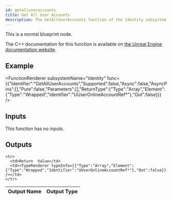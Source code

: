```yaml
---
id: getalluseraccounts
title: Get All User Accounts
description: The GetAllUserAccounts function of the Identity subsystem.
---
```



This is a normal blueprint node.

The C++ documentation for this function is available on [the Unreal Engine documentation website](https://dev.epicgames.com/documentation/en-us/unreal-engine/API/Plugins/OnlineSubsystem/Interfaces/IOnlineIdentity/).

## Example

<FunctionRenderer subsystemName="Identity" func={{"Identifier":"GetAllUserAccounts","Supported":false,"Async":false,"AsyncPins":[],"Pure":false,"Parameters":[],"ReturnType":{"Type":"Array","Element":{"Type":"Wrapped","Identifier":"UUserOnlineAccountRef*"},"Out":false}}} />

## Inputs

This function has no inputs.

## Outputs


<table>
  <thead>
    <tr>
      <th>Output Name</th>
      <th>Output Type</th>
    </tr>
  </thead>
  <tbody>
    
    <tr>
      <td>Return  Value</td>
      <td><TypeRenderer typeInfo={{"Type":"Array","Element":{"Type":"Wrapped","Identifier":"UUserOnlineAccountRef*"},"Out":false}} /></td>
    </tr>
  </tbody>
</table>


